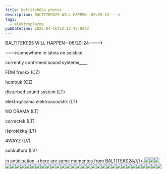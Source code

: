 ```yaml
---
title: baltitek024 photos
description: BALTITEK025 WILL HAPPEN--06/20-24---->
tags:
  - elektroplazma
pubDatetime: 2025-04-16T12:13:47.923Z
---
```


BALTITEK025 WILL HAPPEN--06/20-24---->

\--->somewhere in latvia on solstice

currently confirmed sound systems\_\_\_\_

FDM freakx (CZ)

humbuk (CZ)

disturbed sound system (LT)

elektroplazma elektroacoustik (LT)

NO DRAMA (LT)

correctek (LT)

išprotėkką (LT)

4WAYZ (LV)

subkultura (LV)

in anticipation ->here are some momentos from BALTITEK024////\<-![](</baltitek 024 photos/photo_10_2025-04-16_15-15-33.jpg>)![](</baltitek 024 photos/photo_11_2025-04-16_15-15-33.jpg>)![](/Image1.jpg)![](/Image10.jpg)![](/Image11.jpg)![](/Image12.jpg)![](/Image13.jpg)![](/Image14.jpg)![](/Image15.jpg)![](/Image16.jpg)![](/Image17.jpg)![](/Image18.jpg)![](/Image2.jpg)![](/Image20.jpg)![](/Image21.jpg)![](/Image22.jpg)![](/Image23.jpg)![](/Image24.jpg)![](/Image25.jpg)![](/Image26.jpg)![](/Image27.jpg)![](/Image28.jpg)![](/Image29.jpg)![](/Image3.jpg)![](/Image30.jpg)![](/Image31.jpg)![](/Image32.jpg)![](/Image33.jpg)![](/Image35.jpg)![](/Image36.jpg)![](/Image37.jpg)![](/Image38.jpg)![](/Image39.jpg)![](/Image4.jpg)

